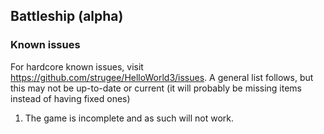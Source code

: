 == Battleship (alpha) ==

=== Known issues ===
For hardcore known issues, visit https://github.com/strugee/HelloWorld3/issues.
A general list follows, but this may not be up-to-date or current (it will probably be missing items instead of having fixed ones)
# The game is incomplete and as such will not work.
